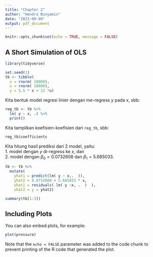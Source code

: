 ```yaml
---
title: "Chapter 2"
author: "Hendra Bunyamin"
date: "2023-09-09"
output: pdf_document
---
```


```r
knitr::opts_chunk$set(echo = TRUE, message = FALSE)
```

## A Short Simulation of OLS

```r
library(tidyverse)

set.seed(1)
tb <- tibble(
  x = rnorm( 10000), 
  u = rnorm( 10000),
  y = 5.5 * x + 12 *u)
```

Kita bentuk model regresi linier dengan me-regress $y$ pada $x$, sbb:

```r
reg_tb <- tb %>% 
  lm( y ~ x, .) %>% 
  print()
```

Kita tampilkan koefisien-koefisien dari `reg_tb`, sbb:

```r
reg_tb$coefficients
```

Kita hitung hasil prediksi dari 2 model, yaitu:    
    1. model dengan $y$ di-regress ke $x$, dan     
    2. model dengan $\beta_0 = 0.0732608$ dan $\beta_1 = 5.685033$.

```r
tb <- tb %>% 
  mutate( 
    yhat1 = predict(lm( y ~ x,.  )),
    yhat2 = 0.0732608 + 5.685033 * x,
    uhat1 = residuals( lm( y ~x, .  )  ),
    uhat2 = y = yhat2)
```

```r
summary(tb[1:3])
```






## Including Plots

You can also embed plots, for example:

```r
plot(pressure)
```

Note that the `echo = FALSE` parameter was added to the code chunk to prevent printing of the R code that generated the plot.    
